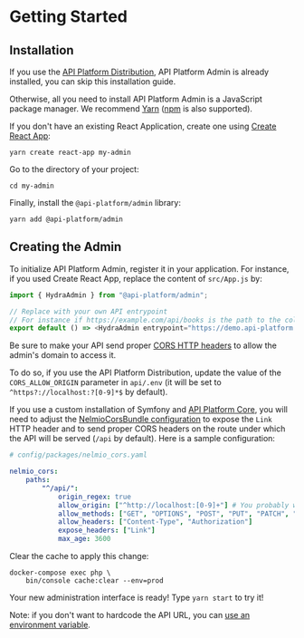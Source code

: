 # Getting Started

## Installation

If you use the [API Platform Distribution](../distribution/), API Platform Admin is already installed, you can skip this installation guide.

Otherwise, all you need to install API Platform Admin is a JavaScript package manager. We recommend [Yarn](https://yarnpkg.com/) ([npm](https://www.npmjs.com/) is also supported).

If you don't have an existing React Application, create one using [Create React App](https://create-react-app.dev/):

```console
yarn create react-app my-admin
```

Go to the directory of your project:

```console
cd my-admin
```

Finally, install the `@api-platform/admin` library:

```console
yarn add @api-platform/admin
```

## Creating the Admin

To initialize API Platform Admin, register it in your application.
For instance, if you used Create React App, replace the content of `src/App.js` by:

```javascript
import { HydraAdmin } from "@api-platform/admin";

// Replace with your own API entrypoint
// For instance if https://example.com/api/books is the path to the collection of book resources, then the entrypoint is https://example.com/api
export default () => <HydraAdmin entrypoint="https://demo.api-platform.com" />;
```

Be sure to make your API send proper [CORS HTTP headers](https://developer.mozilla.org/en-US/docs/Web/HTTP/CORS) to allow
the admin's domain to access it.

To do so, if you use the API Platform Distribution, update the value of the `CORS_ALLOW_ORIGIN` parameter in `api/.env` (it will be set to `^https?://localhost:?[0-9]*$`
by default).

If you use a custom installation of Symfony and [API Platform Core](../core/), you will need to adjust the [NelmioCorsBundle configuration](https://github.com/nelmio/NelmioCorsBundle#configuration) to expose the `Link` HTTP header and to send proper CORS headers on the route under which the API will be served (`/api` by default).
Here is a sample configuration:

```yaml
# config/packages/nelmio_cors.yaml

nelmio_cors:
    paths:
        "^/api/":
            origin_regex: true
            allow_origin: ["^http://localhost:[0-9]+"] # You probably want to change this regex to match your real domain
            allow_methods: ["GET", "OPTIONS", "POST", "PUT", "PATCH", "DELETE"]
            allow_headers: ["Content-Type", "Authorization"]
            expose_headers: ["Link"]
            max_age: 3600
```

Clear the cache to apply this change:

```console
docker-compose exec php \
    bin/console cache:clear --env=prod
```

Your new administration interface is ready! Type `yarn start` to try it!

Note: if you don't want to hardcode the API URL, you can [use an environment variable](https://create-react-app.dev/docs/adding-custom-environment-variables).
